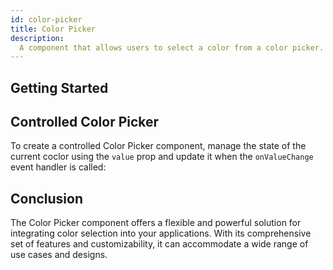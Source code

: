 ```yaml
---
id: color-picker
title: Color Picker
description:
  A component that allows users to select a color from a color picker.
---
```



<ComponentPreview />

## Getting Started

<Story id="Basic" />

## Controlled Color Picker

To create a controlled Color Picker component, manage the state of the current
coclor using the `value` prop and update it when the `onValueChange` event handler is
called:

<Story id="Controlled" />

## Conclusion

The Color Picker component offers a flexible and powerful solution for
integrating color selection into your applications. With its comprehensive set
of features and customizability, it can accommodate a wide range of use cases
and designs.
